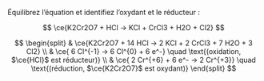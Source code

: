 ::: {.Exercise data-latex=""}

Équilibrez l’équation et identifiez l’oxydant et le réducteur :

$$
\ce{K2Cr2O7 + HCl -> KCl + CrCl3 + H2O + Cl2}
$$
\vspace{\stretch{1}}

:::

::: {.Answer data-latex=""}

$$
\begin{split}
& \ce{K2Cr2O7 + 14 HCl -> 2 KCl + 2 CrCl3 + 7 H2O + 3 Cl2} \\
& \ce{ 6 Cl^{-1} -> 6 Cl^{0} + 6 e^-} \quad \text{(oxidation, $\ce{HCl}$ est réducteur)} \\
& \ce{ 2 Cr^{+6} + 6 e^- -> 2 Cr^{+3}} \quad \text{(réduction, $\ce{K2Cr2O7}$ est oxydant)}
\end{split}
$$

:::
